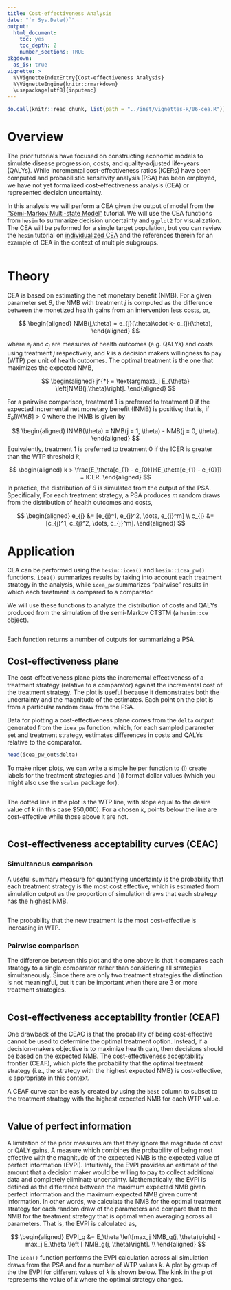 ```yaml
---
title: Cost-effectiveness Analysis
date: "`r Sys.Date()`"
output: 
  html_document:
    toc: yes
    toc_depth: 2
    number_sections: TRUE
pkgdown:
  as_is: true
vignette: >
  %\VignetteIndexEntry{Cost-effectiveness Analysis}
  %\VignetteEngine{knitr::rmarkdown}
  \usepackage[utf8]{inputenc}
---
```


```r
do.call(knitr::read_chunk, list(path = "../inst/vignettes-R/06-cea.R"))
```

# Overview
The prior tutorials have focused on constructing economic models to simulate disease progression, costs, and quality-adjusted life-years (QALYs). While incremental cost-effectiveness ratios (ICERs) have been computed and probabilistic sensitivity analysis (PSA) has been employed, we have not yet formalized cost-effectiveness analysis (CEA) or represented decision uncertainty. 

In this analysis we will perform a CEA given the output of model from the ["Semi-Markov Multi-state Model"](04-mstate.html) tutorial. We will use the CEA functions from `hesim` to summarize decision uncertainty and `ggplot2` for visualization. The CEA will be peformed for a single target population, but you can review the `hesim` tutorial on [individualized CEA](https://hesim-dev.github.io/hesim/articles/icea.html) and the references therein for an example of CEA in the context of multiple subgroups.

```r
``` 

# Theory
CEA is based on estimating the net monetary benefit (NMB). For a given parameter set $\theta$, the NMB with treatment $j$ is computed as the difference between the monetized health gains from an intervention less costs, or,

$$
\begin{aligned}
NMB(j,\theta) = e_{j}(\theta)\cdot k- c_{j}(\theta),
\end{aligned}
$$

where $e_{j}$ and $c_{j}$ are measures of health outcomes (e.g. QALYs) and costs using treatment $j$ respectively, and $k$ is a decision makers willingness to pay (WTP) per unit of health outcomes. The optimal treatment is the one that maximizes the expected NMB,

$$
\begin{aligned}
j^{*} = \text{argmax}_j E_{\theta} \left[NMB(j,\theta)\right].
\end{aligned}
$$

For a pairwise comparison, treatment $1$ is preferred to treatment $0$ if the expected incremental net monetary benefit (INMB) is positive; that is, if $E_\theta \left[INMB\right] > 0$ where the INMB is given by

$$
\begin{aligned}
INMB(\theta) = NMB(j = 1, \theta) - NMB(j = 0, \theta).
\end{aligned}
$$
Equivalently, treatment $1$ is preferred to treatment $0$ if the ICER is greater than the WTP threshold $k$,

$$
\begin{aligned}
k > \frac{E_\theta[c_{1} - c_{0}]}{E_\theta[e_{1} - e_{0}]} = ICER.
\end{aligned}
$$
In practice, the distribution of $\theta$ is simulated from the output of the PSA. Specifically, For each treatment strategy, a PSA produces $m$ random draws from the distribution of health outcomes and costs,

$$
\begin{aligned}
e_{j} &= [e_{j}^1, e_{j}^2, \dots, e_{j}^m] \\
c_{j} &= [c_{j}^1, c_{j}^2, \dots, c_{j}^m].
\end{aligned}
$$

# Application
CEA can be performed using the `hesim::icea()` and `hesim::icea_pw()` functions. `icea()` summarizes results by taking into account each treatment strategy in the analysis, while `icea_pw` summarizes "pairwise" results in which each treatment is compared to a comparator. 

We will use these functions to analyze the distribution of costs and QALYs produced from the simulation of the semi-Markov CTSTM (a `hesim::ce` object). 

```r
```

Each function returns a number of outputs for summarizing a PSA.

## Cost-effectiveness plane
The cost-effectiveness plane plots the incremental effectiveness of a treatment strategy (relative to a comparator) against the incremental cost of the treatment strategy. The plot is useful because it demonstrates both the uncertainty and the magnitude of the estimates. Each point on the plot is from a particular random draw from the PSA.  

Data for plotting a cost-effectiveness plane comes from the `delta` output generated from the `icea_pw` function, which, for each sampled parameter set and treatment strategy, estimates differences in costs and QALYs relative to the comparator. 

```r
head(icea_pw_out$delta)
```

To make nicer plots, we can write a simple helper function to (i) create labels for the treatment strategies and (ii) format dollar values (which you might also use the `scales` package for). 

```r
```

The dotted line in the plot is the WTP line, with slope equal to the desire value of $k$ (in this case \$50,000). For a chosen $k$, points below the line are cost-effective while those above it are not. 

```r
```

## Cost-effectiveness acceptability curves (CEAC)  
### Simultanous comparison
A useful summary measure for quantifying uncertainty is the probability that each treatment strategy is the most cost effective, which is estimated from simulation output as the proportion of simulation draws that each strategy has the highest NMB. 

```r
```

The probability that the new treatment is the most cost-effective is increasing in WTP.

### Pairwise comparison
The difference between this plot and the one above is that it compares each strategy to a single comparator rather than considering all strategies simultaneously. Since there are only two treatment strategies the distinction is not meaningful, but it can be important when there are 3 or more treatment strategies. 

```r
```

## Cost-effectiveness acceptability frontier (CEAF)
One drawback of the CEAC is that the probability of being cost-effective cannot be used to determine the optimal treatment option. Instead, if a decision-makers objective is to maximize health gain, then decisions should be based on the expected NMB. The cost-effectiveness acceptability frontier (CEAF), which plots the probability that the optimal treatment strategy (i.e., the strategy with the highest expected NMB) is cost-effective, is appropriate in this context. 

A CEAF curve can be easily created by using the `best` column to subset to the treatment strategy with the highest expected NMB for each WTP value. 

```r
```


## Value of perfect information
A limitation of the prior measures are that they ignore the magnitude of cost or QALY gains. A measure which combines the probability of being most effective with the magnitude of the expected NMB is the expected value of perfect information (EVPI). Intuitively, the EVPI provides an estimate of the amount that a decision maker would be willing to pay to collect additional data and completely eliminate uncertainty. Mathematically, the EVPI is defined as the difference between the maximum expected NMB given perfect information and the maximum expected NMB given current information. In other words, we calculate the NMB for the optimal treatment strategy for each random draw of the parameters and compare that to the NMB for the treatment strategy that is optimal when averaging across all parameters. That is, the EVPI is calculated as,

$$
\begin{aligned}
EVPI_g &= E_\theta \left[max_j NMB_g(j, \theta)\right] - max_j E_\theta \left [ NMB_g(j, \theta)\right]. \\
\end{aligned}
$$

The `icea()` function performs the EVPI calculation across all simulation draws from the PSA and for a number of WTP values $k$. A plot by group of the the EVPI for different values of $k$ is shown below. The kink in the plot represents the value of $k$ where the optimal strategy changes.

```r
```
